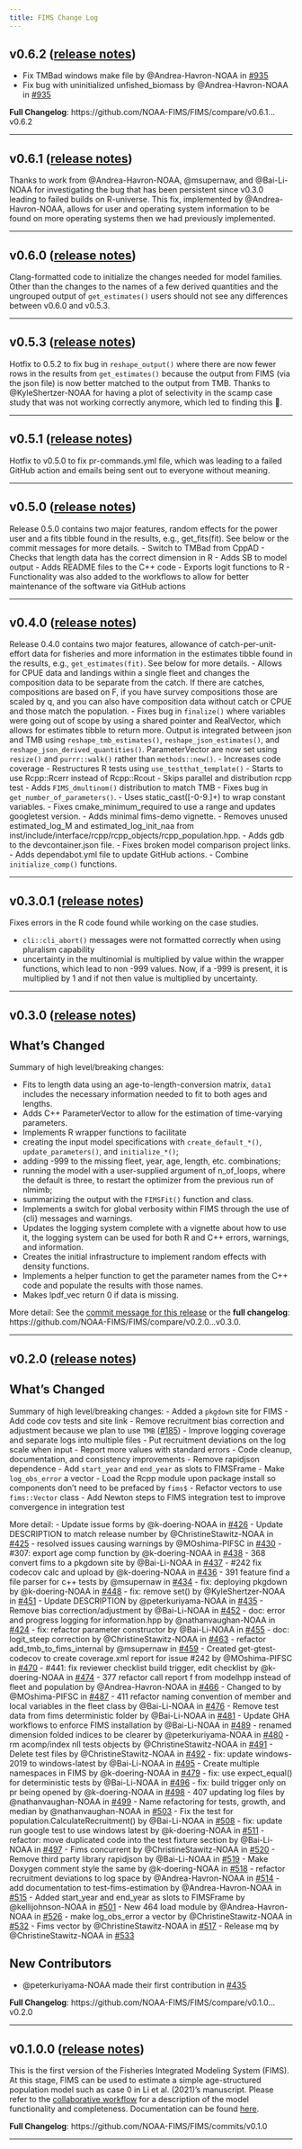 ---
title: FIMS Change Log
---

<!-- ## v0.6.3 ([release notes](https://github.com/NOAA-FIMS/FIMS/releases/tag/v0.6.3))
- Fix bugs in fims_math.hpp by @Andrea-Havron-NOAA in [#946](https://github.com/NOAA-FIMS/FIMS/pull/946)

--- -->

## v0.6.2 ([release notes](https://github.com/NOAA-FIMS/FIMS/releases/tag/v0.6.2))
- Fix TMBad windows make file by @Andrea-Havron-NOAA in [#935](https://github.com/NOAA-FIMS/FIMS/pull/935)
- Fix bug with uninitialized unfished_biomass by @Andrea-Havron-NOAA in [#935](https://github.com/NOAA-FIMS/FIMS/pull/935)


**Full Changelog**: https://github.com/NOAA-FIMS/FIMS/compare/v0.6.1...v0.6.2

---

## v0.6.1 ([release notes](https://github.com/NOAA-FIMS/FIMS/releases/tag/v0.6.1))
Thanks to work from @Andrea-Havron-NOAA, @msupernaw, and @Bai-Li-NOAA for investigating the bug that has been persistent since v0.3.0 leading to failed builds on R-universe. This fix, implemented by @Andrea-Havron-NOAA, allows for user and operating system information to be found on more operating systems then we had previously implemented.

---

## v0.6.0 ([release notes](https://github.com/NOAA-FIMS/FIMS/releases/tag/v0.6.0))
Clang-formatted code to initialize the changes needed for model families. Other than the changes to the names of a few derived quantities and the ungrouped output of `get_estimates()` users should not see any differences between v0.6.0 and v0.5.3.

---

## v0.5.3 ([release notes](https://github.com/NOAA-FIMS/FIMS/releases/tag/v0.5.3))
Hotfix to 0.5.2 to fix bug in `reshape_output()` where there are now fewer rows in the results from `get_estimates()` because the output from FIMS (via the json file) is now better matched to the output from TMB. Thanks to @KyleShertzer-NOAA for having a plot of selectivity in the scamp case study that was not working correctly anymore, which led to finding this 🐛.

---

## v0.5.1 ([release notes](https://github.com/NOAA-FIMS/FIMS/releases/tag/v0.5.0.1))
Hotfix to v0.5.0 to fix pr-commands.yml file, which was leading to a failed GitHub action and emails being sent out to everyone without meaning.

---

## v0.5.0 ([release notes](https://github.com/NOAA-FIMS/FIMS/releases/tag/v0.5.0))
Release 0.5.0 contains two major features, random effects for the power user and a fits tibble found in the results, e.g., get_fits(fit). See below or the commit messages for more details.
- Switch to TMBad from CppAD
- Checks that length data has the correct dimension in R
- Adds SB to model output
- Adds README files to the C++ code
- Exports logit functions to R
- Functionality was also added to the workflows to allow for better maintenance of the software via GitHub actions

---

## v0.4.0 ([release notes](https://github.com/NOAA-FIMS/FIMS/releases/tag/v0.4.0))
Release 0.4.0 contains two major features, allowance of catch-per-unit-effort data for fisheries and more information in the estimates tibble found in the results, e.g., `get_estimates(fit)`. See below for more details. 
- Allows for CPUE data and landings within a single fleet and changes the
   composition data to be separate from the catch. If there are catches, 
   compositions are based on F, if you have survey compositions those are scaled
   by q, and you can also have composition data without catch or CPUE and those
   match the population.
- Fixes bug in `finalize()` where variables were going out of scope by using a
   shared pointer and RealVector, which allows for estimates tibble to return
   more. Output is integrated between json and TMB using
   `reshape_tmb_estimates()`, `reshape_json_estimates()`, and
   `reshape_json_derived_quantities()`. ParameterVector are now set using
   `resize()` and `purrr::walk()` rather than `methods::new()`.
- Increases code coverage
- Restructures R tests using `use_testthat_template()`
- Starts to use Rcpp::Rcerr instead of Rcpp::Rcout
- Skips parallel and distribution rcpp test
- Adds `FIMS_dmultinom()` distribution to match TMB
- Fixes bug in `get_number_of_parameters()`.
- Uses static_cast<Type>([-0-9\.]+) to wrap constant variables.
- Fixes cmake_minimum_required to use a range and updates googletest version.
- Adds minimal fims-demo vignette.
- Removes unused estimated_log_M and estimated_log_init_naa from
   inst/include/interface/rcpp/rcpp_objects/rcpp_population.hpp.
- Adds gdb to the devcontainer.json file.
- Fixes broken model comparison project links.
- Adds dependabot.yml file to update GitHub actions.
- Combine `initialize_comp()` functions.

---

## v0.3.0.1 ([release notes](https://github.com/NOAA-FIMS/FIMS/releases/tag/v0.3.0.1))
Fixes errors in the R code found while working on the case studies.

- `cli::cli_abort()` messages were not formatted correctly when using pluralism capability
- uncertainty in the multinomial is multiplied by value within the wrapper functions, which lead to non -999 values. Now, if a -999 is present, it is multiplied by 1 and if not then value is multiplied by uncertainty.

---

## v0.3.0 ([release notes](https://github.com/NOAA-FIMS/FIMS/releases/tag/v0.3.0))
## What's Changed

Summary of high level/breaking changes:

- Fits to length data using an age-to-length-conversion matrix, `data1`
  includes the necessary information needed to fit to both ages and lengths.
- Adds C++ ParameterVector to allow for the estimation of time-varying
  parameters.
- Implements R wrapper functions to facilitate
- creating the input model specifications with `create_default_*()`,
    `update_parameters()`, and `initialize_*()`;
- adding -999 to the missing fleet, year, age, length, etc. combinations;
- running the model with a user-supplied argument of n_of_loops, where the
    default is three, to restart the optimizer from the previous run of nlmimb;
- summarizing the output with the `FIMSFit()` function and class.
- Implements a switch for global verbosity within FIMS through the use
  of {cli} messages and warnings.
- Updates the logging system complete with a vignette about how to use it, the
  logging system can be used for both R and C++ errors, warnings, and
  information.
- Creates the initial infrastructure to implement random effects with density
  functions.
- Implements a helper function to get the parameter names from the
  C++ code and populate the results with those names.
- Makes lpdf_vec return 0 if data is missing.

More detail:
See the [commit message for this release](https://github.com/NOAA-FIMS/FIMS/commit/2338d23eda72676ba3ac79dc8007ecec600979a6) or the **full changelog**: https://github.com/NOAA-FIMS/FIMS/compare/v0.2.0...v0.3.0.

---

## v0.2.0 ([release notes](https://github.com/NOAA-FIMS/FIMS/releases/tag/v0.2.0))
## What's Changed

Summary of high level/breaking changes:
- Added a `pkgdown` site for FIMS
- Add code cov tests and site link
- Remove recruitment bias correction and adjustment because we plan to use `TMB` ([#185](https://github.com/NOAA-FIMS/FIMS/issues/185))
- Improve logging coverage and separate logs into multiple files
- Put recruitment deviations on the log scale when input
- Report more values with standard errors
- Code cleanup, documentation, and consistency improvements
- Remove rapidjson dependence
- Add `start_year` and `end_year` as slots to FIMSFrame
- Make `log_obs_error` a vector
- Load the Rcpp module upon package install so components don't need to be prefaced by `fims$`
- Refactor vectors to use `fims::Vector` class
- Add Newton steps to FIMS integration test to improve convergence in integration test

More detail:
- Update issue forms by @k-doering-NOAA in [#426](https://github.com/NOAA-FIMS/FIMS/pull/426)
- Update DESCRIPTION to match release number by @ChristineStawitz-NOAA in [#425](https://github.com/NOAA-FIMS/FIMS/pull/425)
- resolved issues causing warnings by @MOshima-PIFSC in [#430](https://github.com/NOAA-FIMS/FIMS/pull/430)
- #307:  export age comp function by @k-doering-NOAA in [#438](https://github.com/NOAA-FIMS/FIMS/pull/438)
- 368 convert fims to a pkgdown site by @Bai-Li-NOAA in [#437](https://github.com/NOAA-FIMS/FIMS/pull/437)
- #242 fix codecov calc and upload by @k-doering-NOAA in [#436](https://github.com/NOAA-FIMS/FIMS/pull/436)
- 391 feature find a file parser for c++ tests by @msupernaw in [#434](https://github.com/NOAA-FIMS/FIMS/pull/434)
- fix: deploying pkgdown by @k-doering-NOAA in [#448](https://github.com/NOAA-FIMS/FIMS/pull/448)
- fix: remove set() by @KyleShertzer-NOAA in [#451](https://github.com/NOAA-FIMS/FIMS/pull/451)
- Update DESCRIPTION by @peterkuriyama-NOAA in [#435](https://github.com/NOAA-FIMS/FIMS/pull/435)
- Remove bias correction/adjustment by @Bai-Li-NOAA in [#452](https://github.com/NOAA-FIMS/FIMS/pull/452)
- doc: error and progress logging for information.hpp by @nathanvaughan-NOAA in [#424](https://github.com/NOAA-FIMS/FIMS/pull/424)
- fix: refactor parameter constructor by @Bai-Li-NOAA in [#455](https://github.com/NOAA-FIMS/FIMS/pull/455)
- doc: logit_steep correction by @ChristineStawitz-NOAA in [#463](https://github.com/NOAA-FIMS/FIMS/pull/463)
- refactor add_tmb_to_fims_internal by @msupernaw in [#459](https://github.com/NOAA-FIMS/FIMS/pull/459)
- Created get-gtest-codecov to create coverage.xml report for issue #242 by @MOshima-PIFSC in [#470](https://github.com/NOAA-FIMS/FIMS/pull/470)
- #441: fix reviewer checklist build trigger, edit checklist by @k-doering-NOAA in [#474](https://github.com/NOAA-FIMS/FIMS/pull/474)
- 377 refactor call report f from modelhpp instead of fleet and population by @Andrea-Havron-NOAA in [#466](https://github.com/NOAA-FIMS/FIMS/pull/466)
- Changed <T> to <Type> by @MOshima-PIFSC in [#487](https://github.com/NOAA-FIMS/FIMS/pull/487)
- 411 refactor naming convention of member and local variables in the fleet class by @Bai-Li-NOAA in [#476](https://github.com/NOAA-FIMS/FIMS/pull/476)
- Remove test data from fims deterministic folder by @Bai-Li-NOAA in [#481](https://github.com/NOAA-FIMS/FIMS/pull/481)
- Update GHA workflows to enforce FIMS installation by @Bai-Li-NOAA in [#489](https://github.com/NOAA-FIMS/FIMS/pull/489)
- renamed dimension folded indices to be clearer by @peterkuriyama-NOAA in [#480](https://github.com/NOAA-FIMS/FIMS/pull/480)
- rm acomp/index nll tests objects by @ChristineStawitz-NOAA in [#491](https://github.com/NOAA-FIMS/FIMS/pull/491)
- Delete test files by @ChristineStawitz-NOAA in [#492](https://github.com/NOAA-FIMS/FIMS/pull/492)
- fix: update windows-2019 to windows-latest by @Bai-Li-NOAA in [#495](https://github.com/NOAA-FIMS/FIMS/pull/495)
- Create multiple namespaces in FIMS by @k-doering-NOAA in [#479](https://github.com/NOAA-FIMS/FIMS/pull/479)
- fix: use expect_equal() for deterministic tests by @Bai-Li-NOAA in [#496](https://github.com/NOAA-FIMS/FIMS/pull/496)
- fix: build trigger only on pr being opened by @k-doering-NOAA in [#498](https://github.com/NOAA-FIMS/FIMS/pull/498)
- 407 updating log files by @nathanvaughan-NOAA in [#499](https://github.com/NOAA-FIMS/FIMS/pull/499)
- Name refactoring for tests, growth, and median by @nathanvaughan-NOAA in [#503](https://github.com/NOAA-FIMS/FIMS/pull/503)
- Fix the test for population.CalculateRecruitment() by @Bai-Li-NOAA in [#508](https://github.com/NOAA-FIMS/FIMS/pull/508)
- fix: update run google test to use windows latest by @k-doering-NOAA in [#511](https://github.com/NOAA-FIMS/FIMS/pull/511)
- refactor: move duplicated code into the test fixture section by @Bai-Li-NOAA in [#497](https://github.com/NOAA-FIMS/FIMS/pull/497)
- Fims concurrent by @ChristineStawitz-NOAA in [#520](https://github.com/NOAA-FIMS/FIMS/pull/520)
- Remove third party library rapidjson by @Bai-Li-NOAA in [#519](https://github.com/NOAA-FIMS/FIMS/pull/519)
- Make Doxygen comment style the same by @k-doering-NOAA in [#518](https://github.com/NOAA-FIMS/FIMS/pull/518)
- refactor recruitment deviations to log space by @Andrea-Havron-NOAA in [#514](https://github.com/NOAA-FIMS/FIMS/pull/514)
- add documentation to test-fims-estimation by @Andrea-Havron-NOAA in [#515](https://github.com/NOAA-FIMS/FIMS/pull/515)
- Added start_year and end_year as slots to FIMSFrame by @kellijohnson-NOAA in [#501](https://github.com/NOAA-FIMS/FIMS/pull/501)
- New 464 load module by @Andrea-Havron-NOAA in [#526](https://github.com/NOAA-FIMS/FIMS/pull/526)
- make log_obs_error a vector by @ChristineStawitz-NOAA in [#532](https://github.com/NOAA-FIMS/FIMS/pull/532)
- Fims vector by @ChristineStawitz-NOAA in [#517](https://github.com/NOAA-FIMS/FIMS/pull/517)
- Release mq by @ChristineStawitz-NOAA in [#533](https://github.com/NOAA-FIMS/FIMS/pull/533)

## New Contributors
- @peterkuriyama-NOAA made their first contribution in [#435](https://github.com/NOAA-FIMS/FIMS/pull/435)

**Full Changelog**: https://github.com/NOAA-FIMS/FIMS/compare/v0.1.0...v0.2.0

---

## v0.1.0.0 ([release notes](https://github.com/NOAA-FIMS/FIMS/releases/tag/v0.1.0))
This is the first version of the Fisheries Integrated Modeling System (FIMS). At this stage, FIMS can be used to estimate a simple age-structured population model such as case 0 in Li et al. (2021)’s manuscript. Please refer to the [collaborative workflow](https://noaa-fims.github.io/collaborative_workflow/) for a description of the model functionality and completeness. Documentation can be found [here](https://noaa-fims.github.io/FIMS-docs/).

**Full Changelog**: https://github.com/NOAA-FIMS/FIMS/commits/v0.1.0

---

